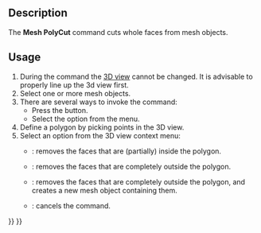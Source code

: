 <languages/>
<translate>

<!--T:7-->
{{Docnav
|[[Mesh_Difference|Difference]]
|[[Mesh_PolyTrim|PolyTrim]]
|[[Mesh_Workbench|Mesh]]
|IconL=Mesh_Difference.svg
|IconR=Mesh_PolyTrim.svg
|IconC=Workbench_Mesh.svg
}}

<!--T:2-->
{{GuiCommand
|Name=Mesh PolyCut
|MenuLocation=Meshes → Cutting → Cut
|Workbenches=[[Mesh_Workbench|Mesh]]
|SeeAlso=[[Mesh_PolyTrim|Mesh PolyTrim]], [[Mesh_TrimByPlane|Mesh TrimByPlane]]
}}

==Description== <!--T:3-->

<!--T:11-->
The '''Mesh PolyCut''' command cuts whole faces from mesh objects.

==Usage== <!--T:4-->

<!--T:12-->
# During the command the [[3D_view|3D view]] cannot be changed. It is advisable to properly line up the 3d view first.
# Select one or more mesh objects.
# There are several ways to invoke the command:
#* Press the {{Button|[[Image:Mesh_PolyCut.svg|16px]] [[Mesh_PolyCut|Cut]]}} button.
#* Select the {{MenuCommand|Meshes → Cutting → [[Image:Mesh_PolyCut.svg|16px]] Cut}} option from the menu.
# Define a polygon by picking points in the 3D view.
# Select an option from the 3D view context menu:
#* {{MenuCommand|Inner}}: removes the faces that are (partially) inside the polygon.
#* {{MenuCommand|Outer}}: removes the faces that are completely outside the polygon.
#* {{MenuCommand|Split}}: removes the faces that are completely outside the polygon, and creates a new mesh object containing them.
#* {{MenuCommand|Cancel}}: cancels the command.


<!--T:8-->
{{Docnav
|[[Mesh_Difference|Difference]]
|[[Mesh_PolyTrim|PolyTrim]]
|[[Mesh_Workbench|Mesh]]
|IconL=Mesh_Difference.svg
|IconR=Mesh_PolyTrim.svg
|IconC=Workbench_Mesh.svg
}}

</translate>
{{Mesh Tools navi{{#translation:}}}}
{{Userdocnavi{{#translation:}}}}
{{clear}}